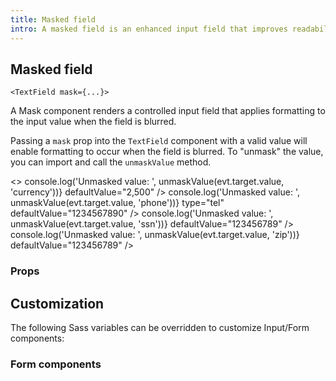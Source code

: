 ```yaml
---
title: Masked field
intro: A masked field is an enhanced input field that improves readability by providing visual and non-visual cues to a user about the expected value.
---
```




## Masked field

`<TextField mask={...}>`

A Mask component renders a controlled input field that applies formatting to the input value when the field is blurred.

Passing a `mask` prop into the `TextField` component with a valid value will
enable formatting to occur when the field is blurred. To "unmask" the
value, you can import and call the `unmaskValue` method.

<EmbeddedExample>
  <>
    <TextField
      ariaLabel="Enter monthly income amount in dollars."
      labelClassName="ds-u-margin-top--0"
      label="Currency"
      mask="currency"
      inputMode="numeric"
      type="text"
      name="currency_example"
      onBlur={(evt) => console.log('Unmasked value: ', unmaskValue(evt.target.value, 'currency'))}
      defaultValue="2,500"
    />
    <TextField
      label="Phone number"
      mask="phone"
      name="phone_example"
      onBlur={(evt) => console.log('Unmasked value: ', unmaskValue(evt.target.value, 'phone'))}
      type="tel"
      defaultValue="1234567890"
    />
    <TextField
      label="Social security number (SSN)"
      mask="ssn"
      inputMode="numeric"
      type="text"
      name="ssn_example"
      onBlur={(evt) => console.log('Unmasked value: ', unmaskValue(evt.target.value, 'ssn'))}
      defaultValue="123456789"
    />
    <TextField
      label="Zip code"
      mask="zip"
      inputMode="numeric"
      type="text"
      name="zip_example"
      onBlur={(evt) => console.log('Unmasked value: ', unmaskValue(evt.target.value, 'zip'))}
      defaultValue="123456789"
    />
  </>
</EmbeddedExample>

### Props

<PropTable componentName="TextField" />

## Customization

The following Sass variables can be overridden to customize Input/Form components:

<ComponentThemeOptions
  componentname="text-input"
/>

### Form components

<ComponentThemeOptions
  componentname="form"
/>
